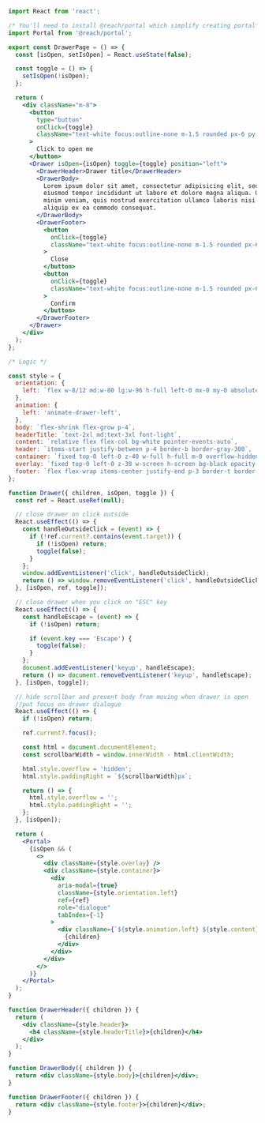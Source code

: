 ```jsx
import React from 'react';

/* You'll need to install @reach/portal which simplify creating portal*/
import Portal from '@reach/portal';

export const DrawerPage = () => {
  const [isOpen, setIsOpen] = React.useState(false);

  const toggle = () => {
    setIsOpen(!isOpen);
  };

  return (
    <div className="m-8">
      <button
        type="button"
        onClick={toggle}
        className="text-white focus:outline-none m-1.5 rounded px-6 py-2 font-medium bg-blue-600"
      >
        Click to open me
      </button>
      <Drawer isOpen={isOpen} toggle={toggle} position="left">
        <DrawerHeader>Drawer title</DrawerHeader>
        <DrawerBody>
          Lorem ipsum dolor sit amet, consectetur adipisicing elit, sed do
          eiusmod tempor incididunt ut labore et dolore magna aliqua. Ut enim ad
          minim veniam, quis nostrud exercitation ullamco laboris nisi ut
          aliquip ex ea commodo consequat.
        </DrawerBody>
        <DrawerFooter>
          <button
            onClick={toggle}
            className="text-white focus:outline-none m-1.5 rounded px-6 py-2 font-medium bg-red-500"
          >
            Close
          </button>
          <button
            onClick={toggle}
            className="text-white focus:outline-none m-1.5 rounded px-6 py-2 font-medium bg-blue-600"
          >
            Confirm
          </button>
        </DrawerFooter>
      </Drawer>
    </div>
  );
};

/* Logic */

const style = {
  orientation: {
    left: `flex w-8/12 md:w-80 lg:w-96 h-full left-0 mx-0 my-0 absolute focus:outline-none `,
  },
  animation: {
    left: 'animate-drawer-left',
  },
  body: `flex-shrink flex-grow p-4`,
  headerTitle: `text-2xl md:text-3xl font-light`,
  content: `relative flex flex-col bg-white pointer-events-auto`,
  header: `items-start justify-between p-4 border-b border-gray-300`,
  container: `fixed top-0 left-0 z-40 w-full h-full m-0 overflow-hidden`,
  overlay: `fixed top-0 left-0 z-30 w-screen h-screen bg-black opacity-50`,
  footer: `flex flex-wrap items-center justify-end p-3 border-t border-gray-300`,
};

function Drawer({ children, isOpen, toggle }) {
  const ref = React.useRef(null);

  // close drawer on click outside
  React.useEffect(() => {
    const handleOutsideClick = (event) => {
      if (!ref.current?.contains(event.target)) {
        if (!isOpen) return;
        toggle(false);
      }
    };
    window.addEventListener('click', handleOutsideClick);
    return () => window.removeEventListener('click', handleOutsideClick);
  }, [isOpen, ref, toggle]);

  // close drawer when you click on "ESC" key
  React.useEffect(() => {
    const handleEscape = (event) => {
      if (!isOpen) return;

      if (event.key === 'Escape') {
        toggle(false);
      }
    };
    document.addEventListener('keyup', handleEscape);
    return () => document.removeEventListener('keyup', handleEscape);
  }, [isOpen, toggle]);

  // hide scrollbar and prevent body from moving when drawer is open
  //put focus on drawer dialogue
  React.useEffect(() => {
    if (!isOpen) return;

    ref.current?.focus();

    const html = document.documentElement;
    const scrollbarWidth = window.innerWidth - html.clientWidth;

    html.style.overflow = 'hidden';
    html.style.paddingRight = `${scrollbarWidth}px`;

    return () => {
      html.style.overflow = '';
      html.style.paddingRight = '';
    };
  }, [isOpen]);

  return (
    <Portal>
      {isOpen && (
        <>
          <div className={style.overlay} />
          <div className={style.container}>
            <div
              aria-modal={true}
              className={style.orientation.left}
              ref={ref}
              role="dialogue"
              tabIndex={-1}
            >
              <div className={`${style.animation.left} ${style.content}`}>
                {children}
              </div>
            </div>
          </div>
        </>
      )}
    </Portal>
  );
}

function DrawerHeader({ children }) {
  return (
    <div className={style.header}>
      <h4 className={style.headerTitle}>{children}</h4>
    </div>
  );
}

function DrawerBody({ children }) {
  return <div className={style.body}>{children}</div>;
}

function DrawerFooter({ children }) {
  return <div className={style.footer}>{children}</div>;
}
```
